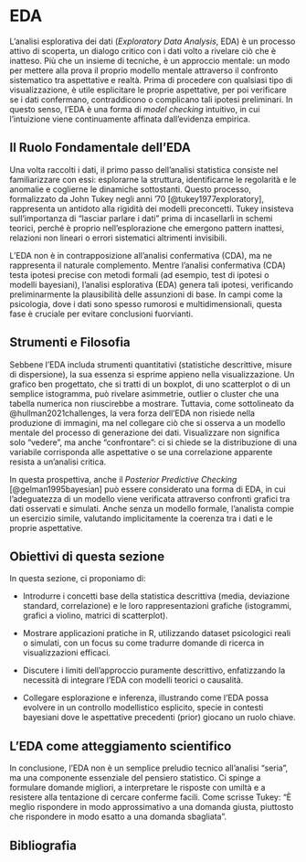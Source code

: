 # EDA {.unnumbered}

L’analisi esplorativa dei dati (*Exploratory Data Analysis*, EDA) è un processo attivo di scoperta, un dialogo critico con i dati volto a rivelare ciò che è inatteso. Più che un insieme di tecniche, è un approccio mentale: un modo per mettere alla prova il proprio modello mentale attraverso il confronto sistematico tra aspettative e realtà. Prima di procedere con qualsiasi tipo di visualizzazione, è utile esplicitare le proprie aspettative, per poi verificare se i dati confermano, contraddicono o complicano tali ipotesi preliminari. In questo senso, l’EDA è una forma di *model checking* intuitivo, in cui l’intuizione viene continuamente affinata dall’evidenza empirica.


## Il Ruolo Fondamentale dell’EDA

Una volta raccolti i dati, il primo passo dell’analisi statistica consiste nel familiarizzare con essi: esplorarne la struttura, identificarne le regolarità e le anomalie e coglierne le dinamiche sottostanti. Questo processo, formalizzato da John Tukey negli anni '70 [@tukey1977exploratory], rappresenta un antidoto alla rigidità dei modelli preconcetti. Tukey insisteva sull'importanza di "lasciar parlare i dati" prima di incasellarli in schemi teorici, perché è proprio nell'esplorazione che emergono pattern inattesi, relazioni non lineari o errori sistematici altrimenti invisibili.

L’EDA non è in contrapposizione all’analisi confermativa (CDA), ma ne rappresenta il naturale complemento. Mentre l'analisi confermativa (CDA) testa ipotesi precise con metodi formali (ad esempio, test di ipotesi o modelli bayesiani), l'analisi esplorativa (EDA) genera tali ipotesi, verificando preliminarmente la plausibilità delle assunzioni di base. In campi come la psicologia, dove i dati sono spesso rumorosi e multidimensionali, questa fase è cruciale per evitare conclusioni fuorvianti.

## Strumenti e Filosofia

Sebbene l’EDA includa strumenti quantitativi (statistiche descrittive, misure di dispersione), la sua essenza si esprime appieno nella visualizzazione. Un grafico ben progettato, che si tratti di un boxplot, di uno scatterplot o di un semplice istogramma, può rivelare asimmetrie, outlier o cluster che una tabella numerica non riuscirebbe a mostrare. Tuttavia, come sottolineato da @hullman2021challenges, la vera forza dell’EDA non risiede nella produzione di immagini, ma nel collegare ciò che si osserva a un modello mentale del processo di generazione dei dati. Visualizzare non significa solo "vedere", ma anche "confrontare": ci si chiede se la distribuzione di una variabile corrisponda alle aspettative o se una correlazione apparente resista a un'analisi critica.

In questa prospettiva, anche il *Posterior Predictive Checking* [@gelman1995bayesian] può essere considerato una forma di EDA, in cui l'adeguatezza di un modello viene verificata attraverso confronti grafici tra dati osservati e simulati. Anche senza un modello formale, l'analista compie un esercizio simile, valutando implicitamente la coerenza tra i dati e le proprie aspettative.


## Obiettivi di questa sezione

In questa sezione, ci proponiamo di:

* Introdurre i concetti base della statistica descrittiva (media, deviazione standard, correlazione) e le loro rappresentazioni grafiche (istogrammi, grafici a violino, matrici di scatterplot).

* Mostrare applicazioni pratiche in R, utilizzando dataset psicologici reali o simulati, con un focus su come tradurre domande di ricerca in visualizzazioni efficaci.

* Discutere i limiti dell’approccio puramente descrittivo, enfatizzando la necessità di integrare l’EDA con modelli teorici o causalità.

* Collegare esplorazione e inferenza, illustrando come l’EDA possa evolvere in un controllo modellistico esplicito, specie in contesti bayesiani dove le aspettative precedenti (prior) giocano un ruolo chiave.


## L'EDA come atteggiamento scientifico

In conclusione, l’EDA non è un semplice preludio tecnico all’analisi "seria", ma una componente essenziale del pensiero statistico. Ci spinge a formulare domande migliori, a interpretare le risposte con umiltà e a resistere alla tentazione di cercare conferme facili. Come scrisse Tukey: "È meglio rispondere in modo approssimativo a una domanda giusta, piuttosto che rispondere in modo esatto a una domanda sbagliata".


## Bibliografia {.unnumbered}

